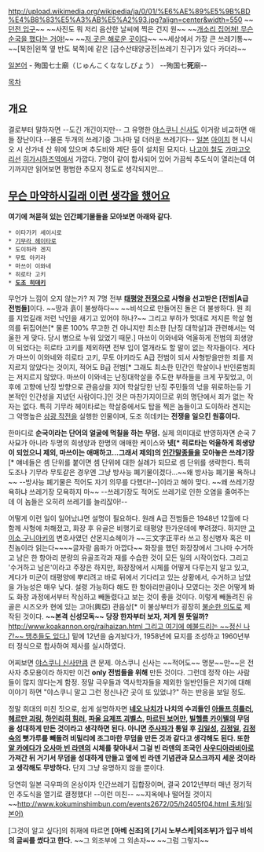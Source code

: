 http://upload.wikimedia.org/wikipedia/ja/0/01/%E6%AE%89%E5%9B%BD%E4%B8%83%E5%A3%AB%E5%A2%93.jpg?align=center&width=550
~~[[사가정역|던전 입구]]~~
~~사진도 뭐 저리 음산한 날씨에 찍은 건지 원~~
~~[[김두한/야인시대|개소리 집어쳐! 무슨 순국을 했다는 거야!]]~~
~~[[제사해운동|저 곳은 해로운 곳이다]]~~
~~세상에서 가장 큰 쓰레기통~~
~~[북한|왼쪽 옆 반도 북쪽]에 같은 [금수산태양궁전|쓰레기 친구]가 있다 카더라~~

[[일본어]] - 殉国七士廟（じゅんこくななしびょう）
--殉国七'''死'''廟--

[[목차]] 
== 개요 ==

결로부터 말하자면 --도긴 개긴이지만-- 그 유명한 [[야스쿠니 신사]]도 이거랑 비교하면 애들 장난이다.--물론 두개의 쓰레기중 그나마 덜 더러운 쓰레기다--
[[일본]] [[아이치]] 현 니시오 시 산가네 산 위에 있으며 추도비와 제단 등이 설치된 묘지다. [[나고야 철도]] [[가마고오리선]] [[히가시하즈역]]에서 가깝다. 7명이 같이 합사되어 있어 가끔씩 추도식이 열리는데 여기까지만 읽어보면 평범한 추모지 정도로 생각되지만...

== '''[[무슨 마약하시길래 이런 생각을 했어요]]''' ==
'''여기에 쳐묻혀 있는 인간폐기물들을 모아보면 아래와 같다.'''

 * 이타가키 세이시로
 * [[기무라 헤이타로]]
 * 도이하라 겐지
 * 무토 아키라
 * 마쓰이 이와네
 * 히로타 고키
 * '''[[도조 히데키]]'''

무언가 느낌이 오지 않는가? 저 7명 전부 '''[[태평양 전쟁]]으로 사형을 선고받은 [전범|A급 전범들]'''이다. ~~땅과 흙이 불쌍하다~~ ~~비석으로 만들어진 돌은 더 불쌍하다. 뭔 죄를 지었길래 저런 낙인을 새기고 있어야 하나?~~ 그리고 부하가 멋대로 저지른 학살 혐의를 뒤집어쓴[* 물론 100% 무고한 건 아니지만 최소한 [난징 대학살]과 관련해서는 억울한 게 맞다. 당시 병으로 누워 있었기 때문.] 마쓰이 이와네와 억울하게 전범의 희생양이 되었다는 히로타 고키를 제외하면 전부 입이 열개라도 할 말이 없는 작자들이다. 게다가 마쓰이 이와네와 히로타 고키, 무토 아키라도 A급 전범이 되서 사형받을만한 죄를 저지르지 않았다는 것이지, 적어도 B급 전범[* 그래도 최소한 민간인 학살이나 반인륜범죄는 저지르지 않았다. 마쓰이 이와네는 난징대학살을 주도한 부하들을 크게 꾸짖었고, 이후에 고향에 난징 방향으로 관음상을 지어 학살당한 난징 주민들의 넋을 위로하는등 기본적인 인간성을 지녔던 사람이다.]인 것은 마찬가지이므로 위의 명단에서 죄가 없는 작자는 없다. 특히 기무라 헤이타로는 학살중에서도 탑을 찍은 놈들이고 도이하라 겐지는 그 악명높은 [[삼광 작전]]을 실행한 인물이며, 도조 히데키는 '''전쟁을 일으킨 원흉이다.'''

한마디로 '''순국이라는 단어의 얼굴에 먹칠을 하는 무덤.''' 실제 의미대로 반영하자면 순국 7사묘가 아니라 두명의 희생양과 한명의 애매한 케이스와 '''넷[* 히로타는 억울하게 희생양이 되었으니 제외, 마쓰이는 애매하고...그래서 제외]의 [[인간말종]]들을 모아놓은 쓰레기장'''[* 얘네들은 셈 단위를 붙이면 셈 단위에 대한 실례가 되므로 셈 단위를 생략한다. 특히 도조나 기무라 무토같은 경우엔 그냥 방사능 폐기물이겠다...~~왜 방사능 폐기물 욕하냐~~ --방사능 폐기물은 적어도 자기 의무를 다했다!--]이라고 해야 맞다. ~~왜 쓰레기장 욕하냐 쓰레기장 모욕하지 마~~ --쓰레기장도 적어도 쓰레기로 인한 오염을 줄여주는데 이 놈들은 오히려 쓰레기를 늘리잖아!--

어떻게 이런 일이 일어났냐면 설명이 필요하다. 원래 A급 전범들은 1948년 12월에 다 함께 사형에 처해졌고, 화장 후 유골은 비행기로 태평양 한가운데에 뿌려졌다. 하지만 [[고이소 구니아키]]의 변호사였던 산몬지쇼헤이가 ~~三文字正平라 쓰고 정신병자 혹은 미친놈이라 읽는다~~~~글자랑 음파가 아깝다~~ 화장을 했던 화장장에서 그나마 수거하고 남은 한 항아리 분량의 유골조각과 재를 수습한 것이 모든 일의 시작이었다. 그리고 '수거하고 남은'이라고 주장은 하지만, 화장장에서 시체를 어떻게 다루는지 알고 있고, 게다가 미군이 태평양에 뿌리려고 바로 뒤에서 기다리고 있는 상황에서, 수거하고 남았을 가능성은 매우 낮다. 설령 가능하다 해도 한 항아리만큼이나 모였다는 것은 어떻게 봐도 화장 과정에서부터 작심하고 빼돌렸다고 보는 것이 좋을 것이다. 이렇게 빼돌려진 유골은 시즈오카 현에 있는 고아(興亞) 관음상[* 이 불상부터가 굉장히 [[대동아공영권|불순한 의도]]로 제작된 것이다. '''~~본격 신성모독~~''' '''당장 한자부터 보자, 저게 뭔 뜻일까?''' [[http://www.koakannon.org/raihaizan.html 그리고 여기에 예불드리는 ~~정신 나간~~ 땡추들도 있다.]]] 밑에 12년을 숨겨놨다가, 1958년에 묘지를 조성하고 1960년부터 정식으로 합사하여 제사를 실시하였다.

어찌보면 [[야스쿠니 신사]]만큼 큰 문제. 야스쿠니 신사는 ~~적어도~~ 명분~~만~~은 전사자 추모용이라 하지만 이건 '''only 전범들을 위해''' 만든 것이다. 그런데 정작 아는 사람들이 많지 않다는게 함정. 정말 극우들과 역사학자들을 제외한 일반인들은 저기에 대해 이야기 하면 "야스쿠니 말고 그런 정신나간 곳이 또 있었냐?" 하는 반응을 보일 정도.

정말 희대의 미친 짓으로, 쉽게 설명하자면 '''[[네오 나치]]가 나치의 수괴들인 [[아돌프 히틀러]], [[헤르만 괴링]], [[하인리히 힘러]], [[파울 요제프 괴벨스]], [[마르틴 보어만]], [[빌헬름 카이텔]]의 무덤을 성대하게 만든 것이라고 생각하면 된다. 아니면 [[주사파]]가 통일 후 [[김일성]], [[김정일]], [[김정숙]]의 뼛가루를 빼돌려 비밀리에 조그마한 무덤을 만든 것과 같다고 생각해도 된다. 또한 [[알 카에다]]가 [[오사마 빈 라덴]]의 시체를 찾아내서 그걸 빈 라덴의 조국인 [[사우디아라비아]]로 가져간 뒤 거기서 무덤을 성대하게 만들고 옆에 빈 라덴 기념관과 모스크까지 세운 것이라고 생각해도 무방하다.''' 단지 그냥 유명하지 않을 뿐이다.

당연히 일본 극우파의 온상이자 인간쓰레기 집합장이며, 결국 2012년부터 매년 정기적인 추도식을 열기로 결정했다! --이런 미친-- ~~지옥에나 떨어질 것이지~~[[http://www.kokuminshimbun.com/events2672/05/h2405f04.html 출처(일본어)]]

[그것이 알고 싶다]의 취재에 따르면 '''[아베 신조]의 [기시 노부스케|외조부]가 입구 비석의 글씨를 썼다고 한다.''' ~~그 외조부에 그 외손자~~ ~~그럼 그렇지~~
